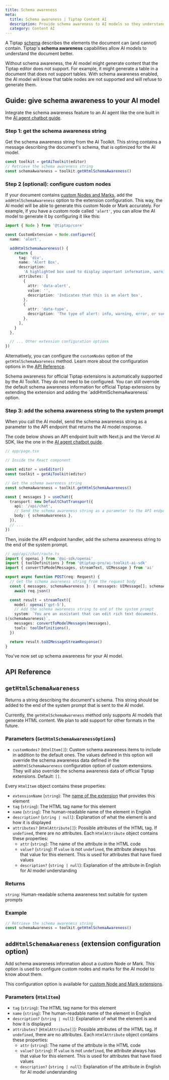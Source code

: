 ```yaml
---
title: Schema awareness
meta:
  title: Schema awareness | Tiptap Content AI
  description: Provide schema awareness to AI models so they understand nodes, marks, and attributes.
  category: Content AI
---
```



A Tiptap [schema](/editor/core-concepts/schema) describes the elements the document can (and cannot) contain. Tiptap's **schema awareness** capabilities allow AI models to understand the document better.

<Callout title="Why schema awareness?" variant="default">
  Without schema awareness, the AI model might generate content that the Tiptap editor does not
  support. For example, it might generate a table in a document that does not support tables. With
  schema awareness enabled, the AI model will know that table nodes are not supported and will
  refuse to generate them.
</Callout>

## Guide: give schema awareness to your AI model

Integrate the schema awareness feature to an AI agent like the one built in the [AI agent chatbot guide](/content-ai/capabilities/ai-toolkit/guides/ai-agent-chatbot).

### Step 1: get the schema awareness string

Get the schema awareness string from the AI Toolkit. This string contains a message describing the document's schema, that is optimized for the AI model.

```ts
const toolkit = getAiToolkit(editor)
// Retrieve the schema awareness string
const schemaAwareness = toolkit.getHtmlSchemaAwareness()
```

### Step 2 (optional): configure custom nodes

If your document contains [custom Nodes and Marks](/editor/extensions/custom-extensions), add the `addHtmlSchemaAwareness` option to the extension configuration. This way, the AI model will be able to generate this custom Node or Mark accurately. For example, if you have a custom node called `'alert'`, you can allow the AI model to generate it by configuring it like this:

```ts
import { Node } from '@tiptap/core'

const CustomExtension = Node.configure({
  name: 'alert',

  addHtmlSchemaAwareness() {
    return {
      tag: 'div',
      name: 'Alert Box',
      description:
        'A highlighted box used to display important information, warnings, or tips to the user',
      attributes: [
        {
          attr: 'data-alert',
          value: '',
          description: 'Indicates that this is an alert box',
        },
        {
          attr: 'data-type',
          description: 'The type of alert: info, warning, error, or success',
        },
      ],
    }
  },

  // ... Other extension configuration options
})
```

Alternatively, you can configure the `customNodes` option of the `getHtmlSchemaAwareness` method. Learn more about the configuration options in the [API Reference](#gethtmlschemaawareness).

<Callout title="What about official Tiptap extensions?" variant="info">
  Schema awareness for official Tiptap extensions is automatically supported by the AI Toolkit. They
  do not need to be configured. You can still override the default schema awareness information for
  official Tiptap extensions by extending the extension and adding the `addHtmlSchemaAwareness`
  option.
</Callout>

### Step 3: add the schema awareness string to the system prompt

When you call the AI model, send the schema awareness string as a parameter to the API endpoint that returns the AI model response.

The code below shows an API endpoint built with Next.js and the Vercel AI SDK, like the one in the [AI agent chatbot guide](/content-ai/capabilities/ai-toolkit/guides/ai-agent-chatbot).

```ts
// app/page.tsx

// Inside the React component

const editor = useEditor()
const toolkit = getAiToolkit(editor)

// Get the schema awareness string
const schemaAwareness = toolkit.getHtmlSchemaAwareness()

const { messages } = useChat({
  transport: new DefaultChatTransport({
    api: '/api/chat',
    // Send the schema awareness string as a parameter to the API endpoint
    body: { schemaAwareness },
  }),
  // ...
})
```

Then, inside the API endpoint handler, add the schema awareness string to the end of the system prompt.

```ts
// app/api/chat/route.ts
import { openai } from '@ai-sdk/openai'
import { toolDefinitions } from '@tiptap-pro/ai-toolkit-ai-sdk'
import { convertToModelMessages, streamText, UIMessage } from 'ai'

export async function POST(req: Request) {
  // Get the schema awareness string from the request body
  const { messages, schemaAwareness }: { messages: UIMessage[]; schemaAwareness: string } =
    await req.json()

  const result = streamText({
    model: openai('gpt-5'),
    // Add the schema awareness string to end of the system prompt
    system: `You are an assistant that can edit rich text documents.
${schemaAwareness}`,
    messages: convertToModelMessages(messages),
    tools: toolDefinitions(),
  })

  return result.toUIMessageStreamResponse()
}
```

You've now set up schema awareness for your AI model.

## API Reference

## `getHtmlSchemaAwareness`

Returns a string describing the document's schema. This string should be added to the end of the system prompt that is sent to the AI model.

Currently, the `getHtmlSchemaAwareness` method only supports AI models that generate HTML content. We plan to add support for other formats in the future.

### Parameters (`GetHtmlSchemaAwarenessOptions`)

- `customNodes?` (`HtmlItem[]`): Custom schema awareness items to include in addition to the default ones. The values defined in this option will override the schema awareness data defined in the `addHtmlSchemaAwareness` configuration option of custom extensions. They will also override the schema awareness data of official Tiptap extensions. Default: `[]`.

Every `HtmlItem` object contains these properties:

- `extensionName` (`string`): The [name of the extension](/editor/extensions/custom-extensions/create-new/extension#name) that provides this element
- `tag` (`string`): The HTML tag name for this element
- `name` (`string`): The human-readable name of the element in English
- `description?` (`string | null`): Explanation of what the element is and how it is displayed
- `attributes?` (`HtmlAttribute[]`): Possible attributes of the HTML tag. If `undefined`, there are no attributes. Each `HtmlAttribute` object contains these properties:
  - `attr` (`string`): The name of the attribute in the HTML code
  - `value?` (`string`): If `value` is not `undefined`, the attribute always has that value for this element. This is used for attributes that have fixed values
  - `description?` (`string | null`): Explanation of the attribute in English for AI model understanding

### Returns

`string`: Human-readable schema awareness text suitable for system prompts

### Example

```ts
// Retrieve the schema awareness string
const schemaAwareness = toolkit.getHtmlSchemaAwareness()
```

## `addHtmlSchemaAwareness` (extension configuration option)

Add schema awareness information about a custom Node or Mark. This option is used to configure custom nodes and marks for the AI model to know about them.

This configuration option is available for [custom Node and Mark extensions](/editor/extensions/custom-extensions/create-new/node).

### Parameters (`HtmlItem`)

- `tag` (`string`): The HTML tag name for this element
- `name` (`string`): The human-readable name of the element in English
- `description?` (`string | null`): Explanation of what the element is and how it is displayed
- `attributes?` (`HtmlAttribute[]`): Possible attributes of the HTML tag. If `undefined`, there are no attributes. Each `HtmlAttribute` object contains these properties:
  - `attr` (`string`): The name of the attribute in the HTML code
  - `value?` (`string`): If `value` is not `undefined`, the attribute always has that value for this element. This is used for attributes that have fixed values
  - `description?` (`string | null`): Explanation of the attribute in English for AI model understanding
